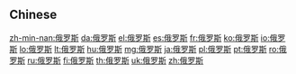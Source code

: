 {{also|俄羅斯}}
==Chinese==
{{zh-see|俄羅斯}}

[[zh-min-nan:俄罗斯]]
[[da:俄罗斯]]
[[el:俄罗斯]]
[[es:俄罗斯]]
[[fr:俄罗斯]]
[[ko:俄罗斯]]
[[io:俄罗斯]]
[[lo:俄罗斯]]
[[lt:俄罗斯]]
[[hu:俄罗斯]]
[[mg:俄罗斯]]
[[ja:俄罗斯]]
[[pl:俄罗斯]]
[[pt:俄罗斯]]
[[ro:俄罗斯]]
[[ru:俄罗斯]]
[[fi:俄罗斯]]
[[th:俄罗斯]]
[[uk:俄罗斯]]
[[zh:俄罗斯]]